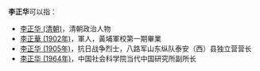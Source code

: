 '''李正华'''可以指：
* [[李正华_(清朝)|李正华 (清朝)]]，清朝政治人物
* [[李正華_(1902年)|李正華 (1902年)]]，軍人，黃埔軍校第一期畢業
* [[李正华_(1905年)|李正华 (1905年)]]，抗日战争烈士，八路军山东纵队泰安（西）县独立营营长
* [[李正华_(1964年)|李正华 (1964年)]]，中国社会科学院当代中国研究所副所长

{{disambig|cat=三字李姓人名消歧義|zheng}}